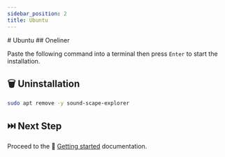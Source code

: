 ```yaml
---
sidebar_position: 2
title: Ubuntu
---
```



<Fragment>
  # <UbuntuIcon /> Ubuntu
</Fragment>

<Title pre={['🔧 Installation<', '👁️‍🗨️ Visualisation']}>Ubuntu</Title>

<Fragment>
  ## <BashIcon /> Oneliner <SizeInfo size={SIZES.debian} />
</Fragment>

Paste the following command into a terminal then press `Enter` to start the installation.

<Fragment>
  <VisualisationBlockDebian version={VERSION} />
</Fragment>

## 🗑️ Uninstallation

```bash
sudo apt remove -y sound-scape-explorer
```

## ⏭️ Next Step

Proceed to the 🏃 [Getting started](../../getting-started/) documentation.
